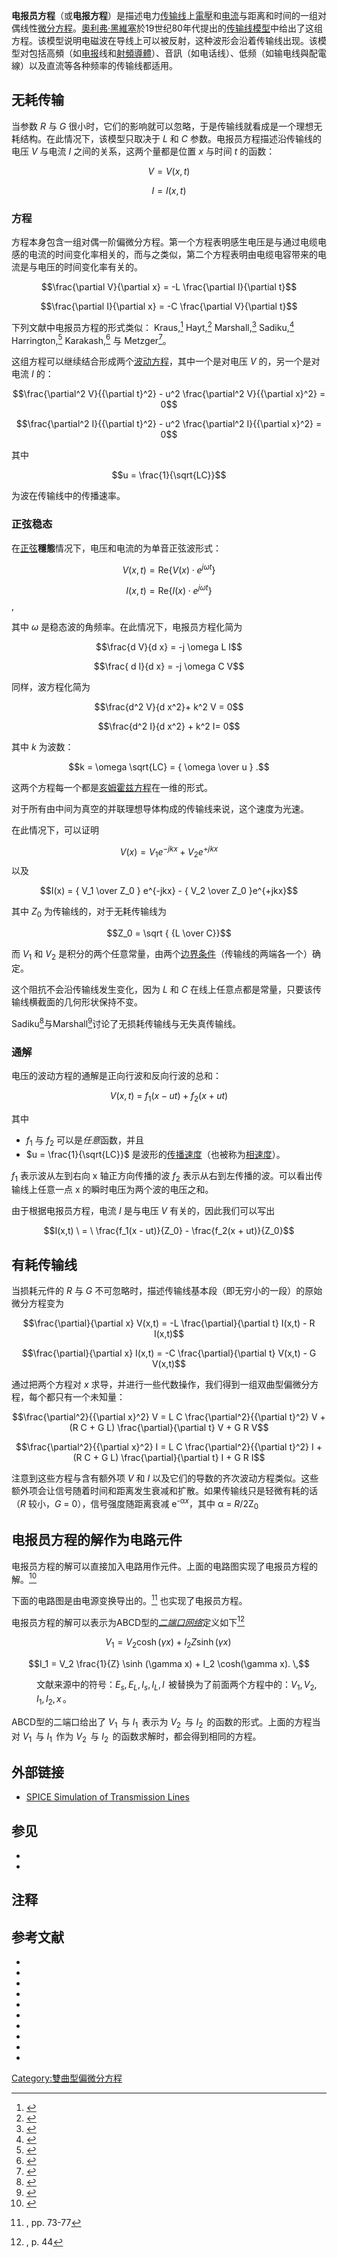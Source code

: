 {{NoteTA
|G1=Physics
|G2=Communication
}}
'''电报员方程'''（或'''电报方程'''）是描述电力[[传输线模型|传输线]]上[[電壓|電壓]]和[[电流|电流]]与距离和时间的一组对偶线性[[微分方程|微分方程]]。[[奧利弗·黑維塞|奧利弗·黑維塞]]於19世纪80年代提出的[[传输线模型|传输线模型]]中给出了这组方程。该模型说明电磁波在导线上可以被反射，这种波形会沿着传输线出现。该模型对包括高頻（如[[电报|电报]]线和[[射頻|射頻]][[導體|導體]]）、音訊（如电话线）、低频（如输电线與配電線）以及直流等各种频率的传输线都适用。

==无耗传输==
当参数 ''R'' 与 ''G'' 很小时，它们的影响就可以忽略，于是传输线就看成是一个理想无耗结构。在此情况下，该模型只取决于  ''L'' 和 ''C'' 参数。电报员方程描述沿传输线的电压 ''V'' 与电流 ''I'' 之间的关系，这两个量都是位置 ''x'' 与时间 ''t'' 的函数：

:<math> V = V(x,t) </math>  
:<math> I = I(x,t) </math>  

===方程===
方程本身包含一组对偶一阶偏微分方程。第一个方程表明感生电压是与通过电缆电感的电流的时间变化率相关的，而与之类似，第二个方程表明由电缆电容带来的电流是与电压的时间变化率有关的。

:<math>
\frac{\partial V}{\partial x}  =
-L \frac{\partial I}{\partial t} 
</math>

:<math>
\frac{\partial I}{\partial x}  =
-C \frac{\partial V}{\partial t}
</math>

下列文献中电报员方程的形式类似：
Kraus,<ref name="Kraus380_419">{{Harvtxt|Kraus|1989|pp=380–419}}</ref> 
Hayt,<ref name="Hayt382_392">{{Harvtxt|Hayt|1989|pp=382–392}}</ref>
Marshall,<ref name="Marshall359_378">{{Harvtxt|Marshall|1987|pp=359–378}}</ref>
Sadiku,<ref name="Sadiku497_505">{{Harvtxt|Sadiku|1989|pp=497–505}}</ref>
Harrington,<ref name="Harrington61_65">{{Harvtxt|Harrington|1961|pp=61–65}}</ref>
Karakash,<ref name="Karakash5_14">{{Harvtxt|Karakash|1950|pp=5–14}}</ref> 与
Metzger<ref name="Metzger1_10">{{Harvtxt|Metzger|1969|pp=1–10}}</ref>。

这组方程可以继续结合形成两个[[波动方程|波动方程]]，其中一个是对电压 ''V'' 的，另一个是对电流 ''I'' 的：

:<math>
\frac{\partial^2 V}{{\partial t}^2}  -
u^2 \frac{\partial^2 V}{{\partial x}^2}  = 0
</math>

:<math>
\frac{\partial^2 I}{{\partial t}^2} -
u^2 \frac{\partial^2 I}{{\partial x}^2}  = 0
</math>

其中
:<math>u = \frac{1}{\sqrt{LC}}</math>

为波在传输线中的传播速率。

===正弦稳态===
在[[正弦曲線|正弦]]'''穩態'''情况下，电压和电流的为单音正弦波形式：

:<math> V(x,t) = \mathrm{Re} \{ V(x) \cdot e^{ j\omega t  } \} </math>

:<math> I(x,t) = \mathrm{Re} \{ I(x) \cdot e^{ j\omega t  } \} </math>, 

其中 <math>\omega</math> 是稳态波的角频率。在此情况下，电报员方程化简为

:<math>
\frac{d V}{d x}   =   -j \omega L I
</math>

:<math>
\frac{ d I}{d x}   =    -j \omega C V
</math>

同样，波方程化简为

:<math>\frac{d^2 V}{d x^2}+ k^2  V = 0</math>

:<math>\frac{d^2 I}{d x^2} + k^2 I= 0</math>

其中 ''k'' 为波数：

:<math>
k = \omega \sqrt{LC} =  {  \omega \over u } .
</math>  

这两个方程每一个都是[[亥姆霍兹方程|亥姆霍兹方程]]在一维的形式。

对于所有由中间为真空的并联理想导体构成的传输线来说，这个速度为光速。

在此情况下，可以证明
:<math>V(x) = V_1 e^{-jkx} + V_2 e^{+jkx} </math>
以及
:<math>I(x) = { V_1 \over Z_0 } e^{-jkx} - { V_2 \over Z_0 }e^{+jkx} </math>

其中 <math>Z_0</math> 为传输线的{{link-en|特性阻抗|characteristic impedance}}，对于无耗传输线为

:<math>Z_0 =  \sqrt { {L \over C}}</math>

而 <math>V_1</math> 和 <math>V_2</math> 是积分的两个任意常量，由两个[[边值问题|边界条件]]（传输线的两端各一个）确定。

这个阻抗不会沿传输线发生变化，因为 ''L'' 和 ''C'' 在线上任意点都是常量，只要该传输线横截面的几何形状保持不变。

Sadiku<ref name="Sadiku501_503">{{Harvtxt|Sadiku|1989|pp=501–503}}</ref>与Marshall<ref name="Marshall369_372">{{Harvtxt|Marshall|1987|pp=369–372}}</ref>讨论了无损耗传输线与无失真传输线。

=== 通解 ===
电压的波动方程的通解是正向行波和反向行波的总和：

:<math>V(x,t) \ = \ f_1(x - ut) + f_2(x + ut)</math>

其中
*<math>f_1</math> 与 <math>f_2</math> 可以是''任意''函数，并且
*<math>u = \frac{1}{\sqrt{LC}}</math> 是波形的[[相速度|传播速度]]（也被称为[[相速度|相速度]]）。

''f''<sub>1</sub> 表示波从左到右向 x 轴正方向传播的波
''f''<sub>2</sub> 表示从右到左传播的波。可以看出传输线上任意一点 x 的瞬时电压为两个波的电压之和。

由于根据电报员方程，电流 ''I'' 是与电压 ''V'' 有关的，因此我们可以写出

:<math>I(x,t) \ = \ \frac{f_1(x - ut)}{Z_0} - \frac{f_2(x + ut)}{Z_0}</math>

==有耗传输线==
当损耗元件的 ''R'' 与 ''G'' 不可忽略时，描述传输线基本段（即无穷小的一段）的原始微分方程变为

:<math>
\frac{\partial}{\partial x} V(x,t) =
-L \frac{\partial}{\partial t} I(x,t) - R I(x,t)
</math>

:<math>
\frac{\partial}{\partial x} I(x,t) =
-C \frac{\partial}{\partial t} V(x,t) - G V(x,t)
</math>

通过把两个方程对 ''x'' 求导，并进行一些代数操作，我们得到一组双曲型偏微分方程，每个都只有一个未知量：

:<math>
\frac{\partial^2}{{\partial x}^2} V =
L C \frac{\partial^2}{{\partial t}^2} V +
(R C + G L) \frac{\partial}{\partial t} V + G R V
</math>

:<math>
\frac{\partial^2}{{\partial x}^2} I =
L C \frac{\partial^2}{{\partial t}^2} I +
(R C + G L) \frac{\partial}{\partial t} I + G R I
</math>

注意到这些方程与含有额外项 ''V'' 和 ''I'' 以及它们的导数的齐次波动方程类似。这些额外项会让信号随着时间和距离发生衰减和扩散。如果传输线只是轻微有耗的话（''R'' 较小，''G'' = 0），信号强度随距离衰减 e<sup>-α''x''</sup>，其中 α = ''R''/2Z<sub>0</sub>

==电报员方程的解作为电路元件==
电报员方程的解可以直接加入电路用作元件。上面的电路图实现了电报员方程的解。<ref>{{Citation | last = McCammon | first = Roy | title = SPICE Simulation of Transmission Lines by the Telegrapher's Method | url = http://i.cmpnet.com/rfdesignline/2010/06/C0580Pt1edited.pdf | accessdate = 22 Oct 2010 | archive-date = 2018-01-17 | archive-url = https://web.archive.org/web/20180117234052/http://i.cmpnet.com/rfdesignline/2010/06/C0580Pt1edited.pdf | dead-url = no }}</ref>

下面的电路图是由电源变换导出的。<ref>{{cite book
|author=William H. Hayt|title=Engineering Circuit Analysis
|edition=second
|publisher=McGraw-Hill
|location=New York, NY|year=1971|isbn=0070273820}}, pp. 73-77</ref>  也实现了电报员方程。

电报员方程的解可以表示为ABCD型的''[[二端口网络|二端口网络]]''定义如下<ref>
{{cite book
|author=John J. Karakash|title=Transmission Lines and Filter Networks
|edition=First
|publisher=Macmillan
|location=New York, NY|year=1950}}, p. 44
</ref>

:<math>V_1 = V_2 \cosh ( \gamma  x) + I_2 Z \sinh (\gamma x) \,</math>
:<math>I_1 = V_2 \frac{1}{Z} \sinh (\gamma x) + I_2 \cosh(\gamma x). \,</math>

:文献来源中的符号：<math>E_s, E_L, I_s, I_L, l  \,</math> 被替换为了前面两个方程中的：<math> V_1, V_2, I_1, I_2, x  \,</math>。

ABCD型的二端口给出了 <math>V_1 \, </math> 与 <math>I_1 \, </math> 表示为  <math>V_2 \, </math> 与 <math>I_2 \, </math> 的函数的形式。上面的方程当对 <math>V_1 \, </math> 与 <math>I_1 \, </math> 作为 <math>V_2 \, </math> 与 <math>I_2 \, </math> 的函数求解时，都会得到相同的方程。

==外部链接==
* [https://web.archive.org/web/20120929204812/http://www.eetimes.com/design/microwave-rf-design/4200760/SPICE-Simulation-of-Transmission-Lines-by-the-Telegrapher-s-Method-Part-1-of-3-?Ecosystem=microwave-rf-design SPICE Simulation of Transmission Lines]

==参见==
* {{le|相对论性热传导|Relativistic heat conduction}}
* {{le|导线上信号的反射|Reflections of signals on conducting lines}}

==注释==
{{Reflist|4}}

==参考文献==

*{{Citation |last=Chen |first= Walter Y. |year= 2004 |title= Home Networking Basics |publisher= Prentice Hall |isbn= 0-13-016511-5 |doi=}}
*{{Citation |last=Harrington |first= Roger F. |year= 1961 |title= Time-Harmonic Electromagnetic Fields |edition= |publisher= McGraw-Hill |isbn= |doi=}}
*{{Citation |last=Hayt |first= William |year= 1989 |title= Engineering Electromagnetics |edition= 5th |publisher= McGraw-Hill |isbn= 0-07-027406-1}}
*{{Citation |last=Karakash  |first= John J. |year= 1950 |title= Transmission Lines and Filter Networks |edition= 1st |publisher= Macmillan |doi=}}
*{{Citation |last=Kraus  |first= John D. |year= 1984 |title= Electromagnetics |edition= 3rd |publisher= McGraw-Hill |isbn= 0-07-035423-5 |doi=}}
*{{Citation |last=Marshall |first= Stanley V. |year= 1987 |title= Electromagnetic Concepts & Applications |edition= 1st |publisher= Prentice-Hall |isbn=0-13-249004-8}}
*{{Citation |last=Metzger |first= Georges |last2= Vabre |first2= Jean-Paul |year= 1969 |title= Transmission  Lines with Pulse Excitation |edition= |publisher= Academic Press}}
*{{Citation |last=Reeve |first= Whitman D. |year= 1995 |title= Subscriber Loop Signaling and Transmission Handbook |edition= |publisher= IEEE Press |isbn=0-7803-0440-3}}
*{{Citation |last=Sadiku |first= Matthew N. O.|year= 1989 |title= Elements of Electromagnetics |edition= 1st |publisher= Saunders College Publishing |isbn=0030134846}}
*{{Citation |last=Terman  |first= Frederick Emmons |year= 1943 |title= Radio Engineers' Handbook |edition= 1st |publisher= McGraw-Hill}}

{{DEFAULTSORT:电报员方程}}
[[Category:雙曲型偏微分方程|Category:雙曲型偏微分方程]]